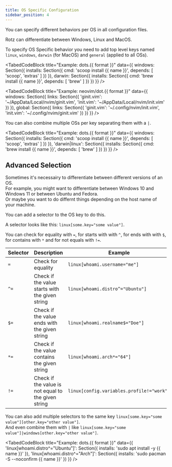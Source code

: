 ```yaml
---
title: OS Specific Configuration
sidebar_position: 4
---
```


You can specify different behaviors per OS in all configuration files.

Rotz can differentiate between Windows, Linux and MacOS.

To specify OS Specific behavior you need to add top level keys named `linux`, `windows`, `darwin` (for MacOS) and `general` (applied to all OSs).

<TabedCodeBlock title="Example: dots.{{ format }}"
  data={{
    windows: Section({
      installs: Section({
        cmd: 'scoop install {{ name }}',
        depends: [
          'scoop',
          'extras'
          ]
      })
    }),
    darwin: Section({
      installs: Section({
        cmd: 'brew install {{ name }}',
        depends: [
          'brew'
        ]
      })
    })
  }} />

<TabedCodeBlock title="Example: neovim/dot.{{ format }}"
  data={{
    windows: Section({
      links: Section({
        'ginit.vim': '~/AppData/Local/nvim/ginit.vim',
        'init.vim': '~/AppData/Local/nvim/init.vim'
      })
    }),
    global: Section({
      links: Section({
        'ginit.vim': '~/.config/nvim/init.vim',
        'init.vim': '~/.config/nvim/ginit.vim'
      })
    })
  }} />

You can also combine multiple OSs per key separating them with a `|`.

<TabedCodeBlock title="Example: dots.{{ format }}"
  data={{
    windows: Section({
      installs: Section({
        cmd: 'scoop install {{ name }}',
        depends: [
          'scoop',
          'extras'
        ]
      })
    }),
    'darwin|linux': Section({
      installs: Section({
        cmd: 'brew install {{ name }}',
        depends: [
          'brew'
        ]
      })
    })
  }} />

## Advanced Selection

Sometimes it's necessairy to differentiate between different versions of an OS.\
For example, you might want to differentiate between Windows 10 and Windows 11 or between Ubuntu and Fedora.\
Or maybe you want to do differnt things depending on the host name of your machine.

You can add a selector to the OS key to do this.

A selector looks like this: `linux[some.key="some value"]`.

You can check for equality with `=`, for starts with with `^`, for ends with with `$`, for contains with `*` and for not equals with `!=`.

| Selector | Description                                         | Example                                   |
|----------|-----------------------------------------------------|-------------------------------------------|
| `=`      | Check for equality                                  | `linux[whoami.username="me"]`             |
| `^=`     | Check if the value starts with the given string     | `linux[whoami.distro^="Ubuntu"]`          |
| `$=`     | Check if the value ends with the given string       | `linux[whoami.realname$="Doe"]`           |
| `*=`     | Check if the value contains the given string        | `linux[whoami.arch*="64"]`                |
| `!=`     | Check if the value is not equal to the given string | `linux[config.variables.profile!="work"]` |

You can also add multiple selectors to the same key `linux[some.key="some value"][other.key="other value"]`.\
And even combine them with `|` like `linux[some.key="some value"]|windows[other.key="other value"]`.

<TabedCodeBlock title="Example: dots.{{ format }}"
  data={{
    'linux[whoami.distro^="Ubuntu"]': Section({
      installs: 'sudo apt install -y {{ name }}'
    }),
    'linux[whoami.distro^="Arch"]': Section({
      installs: 'sudo pacman -S --noconfirm {{ name }}'
    })
  }} />

